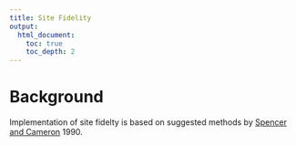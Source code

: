 ```yaml
---
title: Site Fidelity
output: 
  html_document:
    toc: true
    toc_depth: 2
---
```


# Background 

Implementation of site fidelty is based on suggested methods by [Spencer and Cameron]( http://www.jstor.org/stable/1937590) 1990. 
